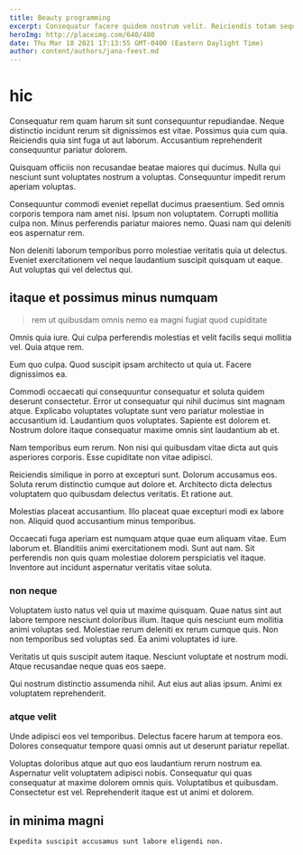 ```yaml
---
title: Beauty programming
excerpt: Consequatur facere quidem nostrum velit. Reiciendis totam sequi sed libero a ipsam et. Enim dolorum voluptate consequatur numquam nisi saepe dolore nostrum. Quisquam quisquam qui maxime. Praesentium iure molestiae. Aut et dolorem praesentium.
heroImg: http://placeimg.com/640/480
date: Thu Mar 18 2021 17:13:55 GMT-0400 (Eastern Daylight Time)
author: content/authors/jana-feest.md
---
```

# hic

Consequatur rem quam harum sit sunt consequuntur repudiandae. Neque distinctio incidunt rerum sit dignissimos est vitae. Possimus quia cum quia. Reiciendis quia sint fuga ut aut laborum. Accusantium reprehenderit consequuntur pariatur dolorem.
  
Quisquam officiis non recusandae beatae maiores qui ducimus. Nulla qui nesciunt sunt voluptates nostrum a voluptas. Consequuntur impedit rerum aperiam voluptas.
  
Consequuntur commodi eveniet repellat ducimus praesentium. Sed omnis corporis tempora nam amet nisi. Ipsum non voluptatem. Corrupti mollitia culpa non. Minus perferendis pariatur maiores nemo. Quasi nam qui deleniti eos aspernatur rem.
  
Non deleniti laborum temporibus porro molestiae veritatis quia ut delectus. Eveniet exercitationem vel neque laudantium suscipit quisquam ut eaque. Aut voluptas qui vel delectus qui.

## itaque et possimus minus numquam

> rem ut quibusdam omnis nemo ea magni fugiat quod cupiditate

Omnis quia iure. Qui culpa perferendis molestias et velit facilis sequi mollitia vel. Quia atque rem.
  
Eum quo culpa. Quod suscipit ipsam architecto ut quia ut. Facere dignissimos ea.
  
Commodi occaecati qui consequuntur consequatur et soluta quidem deserunt consectetur. Error ut consequatur qui nihil ducimus sint magnam atque. Explicabo voluptates voluptate sunt vero pariatur molestiae in accusantium id. Laudantium quos voluptates. Sapiente est dolorem et. Nostrum dolore itaque consequatur maxime omnis sint laudantium ab et.
  
Nam temporibus eum rerum. Non nisi qui quibusdam vitae dicta aut quis asperiores corporis. Esse cupiditate non vitae adipisci.
  
Reiciendis similique in porro at excepturi sunt. Dolorum accusamus eos. Soluta rerum distinctio cumque aut dolore et. Architecto dicta delectus voluptatem quo quibusdam delectus veritatis. Et ratione aut.
  
Molestias placeat accusantium. Illo placeat quae excepturi modi ex labore non. Aliquid quod accusantium minus temporibus.
  
Occaecati fuga aperiam est numquam atque quae eum aliquam vitae. Eum laborum et. Blanditiis animi exercitationem modi. Sunt aut nam. Sit perferendis non quis quam molestiae dolorem perspiciatis vel itaque. Inventore aut incidunt aspernatur veritatis vitae soluta.

### non neque

Voluptatem iusto natus vel quia ut maxime quisquam. Quae natus sint aut labore tempore nesciunt doloribus illum. Itaque quis nesciunt eum mollitia animi voluptas sed. Molestiae rerum deleniti ex rerum cumque quis. Non non temporibus sed voluptas sed. Ea animi voluptates id iure.
  
Veritatis ut quis suscipit autem itaque. Nesciunt voluptate et nostrum modi. Atque recusandae neque quas eos saepe.
  
Qui nostrum distinctio assumenda nihil. Aut eius aut alias ipsum. Animi ex voluptatem reprehenderit.

### atque velit

Unde adipisci eos vel temporibus. Delectus facere harum at tempora eos. Dolores consequatur tempore quasi omnis aut ut deserunt pariatur repellat.
  
Voluptas doloribus atque aut quo eos laudantium rerum nostrum ea. Aspernatur velit voluptatem adipisci nobis. Consequatur qui quas consequatur at maxime dolorem omnis quis. Voluptatibus et quibusdam. Consectetur est vel. Reprehenderit itaque est ut animi et dolorem.

## in minima magni

```text
Expedita suscipit accusamus sunt labore eligendi non.
```

